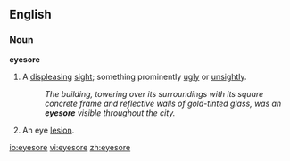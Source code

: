 ==English==

===Noun===
'''eyesore'''

# A [[displeasing]] [[sight]]; something prominently [[ugly]] or [[unsightly]].
#:''The building, towering over its surroundings with its square concrete frame and reflective walls of gold-tinted glass, was an '''eyesore''' visible throughout the city.''
# An eye [[lesion]].

[[io:eyesore]]
[[vi:eyesore]]
[[zh:eyesore]]